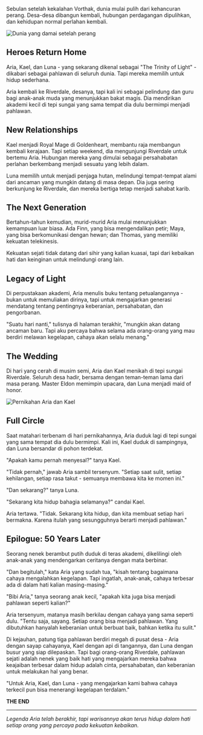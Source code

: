 Sebulan setelah kekalahan Vorthak, dunia mulai pulih dari kehancuran perang. Desa-desa dibangun kembali, hubungan perdagangan dipulihkan, dan kehidupan normal perlahan kembali.

<Image 
  src="/images/chapter-10-peace.webp" 
  alt="Dunia yang damai setelah perang" 
  caption="Fajar baru untuk dunia yang telah diselamatkan"
/>

## Heroes Return Home

Aria, Kael, dan Luna - yang sekarang dikenal sebagai "The Trinity of Light" - dikabari sebagai pahlawan di seluruh dunia. Tapi mereka memilih untuk hidup sederhana.

Aria kembali ke Riverdale, desanya, tapi kali ini sebagai pelindung dan guru bagi anak-anak muda yang menunjukkan bakat magis. Dia mendirikan akademi kecil di tepi sungai yang sama tempat dia dulu bermimpi menjadi pahlawan.

## New Relationships

Kael menjadi Royal Mage di Goldenheart, membantu raja membangun kembali kerajaan. Tapi setiap weekend, dia mengunjungi Riverdale untuk bertemu Aria. Hubungan mereka yang dimulai sebagai persahabatan perlahan berkembang menjadi sesuatu yang lebih dalam.

Luna memilih untuk menjadi penjaga hutan, melindungi tempat-tempat alami dari ancaman yang mungkin datang di masa depan. Dia juga sering berkunjung ke Riverdale, dan mereka bertiga tetap menjadi sahabat karib.

## The Next Generation

Bertahun-tahun kemudian, murid-murid Aria mulai menunjukkan kemampuan luar biasa. Ada Finn, yang bisa mengendalikan petir; Maya, yang bisa berkomunikasi dengan hewan; dan Thomas, yang memiliki kekuatan telekinesis.

<Quote author="Aria kepada murid-muridnya">
Kekuatan sejati tidak datang dari sihir yang kalian kuasai, tapi dari kebaikan hati dan keinginan untuk melindungi orang lain.
</Quote>

## Legacy of Light

Di perpustakaan akademi, Aria menulis buku tentang petualangannya - bukan untuk memuliakan dirinya, tapi untuk mengajarkan generasi mendatang tentang pentingnya keberanian, persahabatan, dan pengorbanan.

"Suatu hari nanti," tulisnya di halaman terakhir, "mungkin akan datang ancaman baru. Tapi aku percaya bahwa selama ada orang-orang yang mau berdiri melawan kegelapan, cahaya akan selalu menang."

## The Wedding

Di hari yang cerah di musim semi, Aria dan Kael menikah di tepi sungai Riverdale. Seluruh desa hadir, bersama dengan teman-teman lama dari masa perang. Master Eldon memimpin upacara, dan Luna menjadi maid of honor.

<Image 
  src="/images/chapter-10-wedding.webp" 
  alt="Pernikahan Aria dan Kael" 
  caption="Cinta sejati setelah petualangan berakhir"
/>

## Full Circle

Saat matahari terbenam di hari pernikahannya, Aria duduk lagi di tepi sungai yang sama tempat dia dulu bermimpi. Kali ini, Kael duduk di sampingnya, dan Luna bersandar di pohon terdekat.

"Apakah kamu pernah menyesal?" tanya Kael.

"Tidak pernah," jawab Aria sambil tersenyum. "Setiap saat sulit, setiap kehilangan, setiap rasa takut - semuanya membawa kita ke momen ini."

"Dan sekarang?" tanya Luna.

"Sekarang kita hidup bahagia selamanya?" candai Kael.

Aria tertawa. "Tidak. Sekarang kita hidup, dan kita membuat setiap hari bermakna. Karena itulah yang sesungguhnya berarti menjadi pahlawan."

## Epilogue: 50 Years Later

Seorang nenek berambut putih duduk di teras akademi, dikelilingi oleh anak-anak yang mendengarkan ceritanya dengan mata berbinar.

"Dan begitulah," kata Aria yang sudah tua, "kisah tentang bagaimana cahaya mengalahkan kegelapan. Tapi ingatlah, anak-anak, cahaya terbesar ada di dalam hati kalian masing-masing."

"Bibi Aria," tanya seorang anak kecil, "apakah kita juga bisa menjadi pahlawan seperti kalian?"

Aria tersenyum, matanya masih berkilau dengan cahaya yang sama seperti dulu. "Tentu saja, sayang. Setiap orang bisa menjadi pahlawan. Yang dibutuhkan hanyalah keberanian untuk berbuat baik, bahkan ketika itu sulit."

Di kejauhan, patung tiga pahlawan berdiri megah di pusat desa - Aria dengan sayap cahayanya, Kael dengan api di tangannya, dan Luna dengan busur yang siap dilepaskan. Tapi bagi orang-orang Riverdale, pahlawan sejati adalah nenek yang baik hati yang mengajarkan mereka bahwa keajaiban terbesar dalam hidup adalah cinta, persahabatan, dan keberanian untuk melakukan hal yang benar.

<Quote author="Prasasti di patung">
"Untuk Aria, Kael, dan Luna - yang mengajarkan kami bahwa cahaya terkecil pun bisa menerangi kegelapan terdalam."
</Quote>

**THE END**

---

*Legenda Aria telah berakhir, tapi warisannya akan terus hidup dalam hati setiap orang yang percaya pada kekuatan kebaikan.*